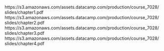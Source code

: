 https://s3.amazonaws.com/assets.datacamp.com/production/course_7028/slides/chapter1.pdf
https://s3.amazonaws.com/assets.datacamp.com/production/course_7028/slides/chapter2.pdf
https://s3.amazonaws.com/assets.datacamp.com/production/course_7028/slides/chapter3.pdf
https://s3.amazonaws.com/assets.datacamp.com/production/course_7028/slides/chapter4.pdf